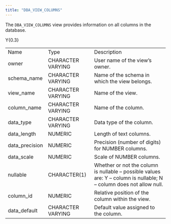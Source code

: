```yaml
---
title: "DBA_VIEW_COLUMNS"
---
```


The `DBA_VIEW_COLUMNS` view provides information on all columns in the database.

<div class="tabularcolumns">

Y{0.3}

</div>

|                 |                   |                                                                                                                      |
| --------------- | ----------------- | -------------------------------------------------------------------------------------------------------------------- |
| Name            | Type              | Description                                                                                                          |
| owner           | CHARACTER VARYING | User name of the view’s owner.                                                                                       |
| schema_name    | CHARACTER VARYING | Name of the schema in which the view belongs.                                                                        |
| view_name      | CHARACTER VARYING | Name of the view.                                                                                                    |
| column_name    | CHARACTER VARYING | Name of the column.                                                                                                  |
| data_type      | CHARACTER VARYING | Data type of the column.                                                                                             |
| data_length    | NUMERIC           | Length of text columns.                                                                                              |
| data_precision | NUMERIC           | Precision (number of digits) for NUMBER columns.                                                                     |
| data_scale     | NUMERIC           | Scale of NUMBER columns.                                                                                             |
| nullable        | CHARACTER(1)      | Whether or not the column is nullable – possible values are: Y – column is nullable; N – column does not allow null. |
| column_id      | NUMERIC           | Relative position of the column within the view.                                                                     |
| data_default   | CHARACTER VARYING | Default value assigned to the column.                                                                                |
